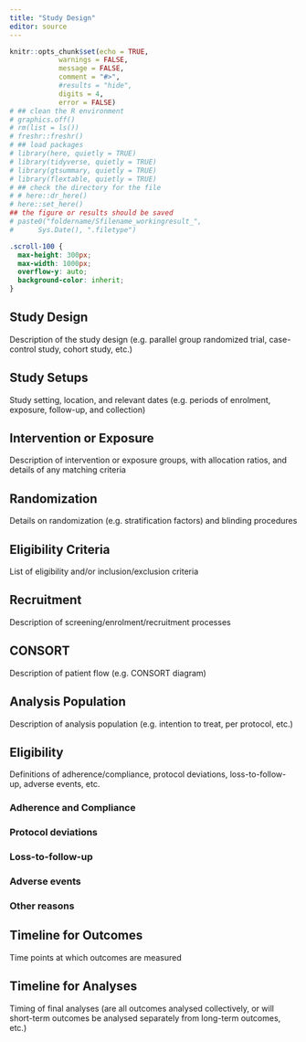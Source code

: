 ```yaml
---
title: "Study Design"
editor: source
---
```


```r
knitr::opts_chunk$set(echo = TRUE,
            warnings = FALSE,
            message = FALSE,
            comment = "#>",
            #results = "hide",
            digits = 4,
            error = FALSE)
# ## clean the R environment
# graphics.off()
# rm(list = ls())
# freshr::freshr()
# ## load packages
# library(here, quietly = TRUE)
# library(tidyverse, quietly = TRUE)
# library(gtsummary, quietly = TRUE)
# library(flextable, quietly = TRUE)
# ## check the directory for the file
# # here::dr_here()
# here::set_here()
## the figure or results should be saved 
# paste0("foldername/Sfilename_workingresult_", 
#      Sys.Date(), ".filetype")
```

```css
.scroll-100 {
  max-height: 300px;
  max-width: 1000px;
  overflow-y: auto;
  background-color: inherit;
}
```


## Study Design {#sec-study_design}

Description of the study design (e.g. parallel group randomized trial, case-control study, cohort
study, etc.)

## Study Setups {#sec-study_setup}
Study setting, location, and relevant dates (e.g. periods of enrolment, exposure, follow-up, and
collection)

## Intervention or Exposure {#sec-intervention_exposure}
Description of intervention or exposure groups, with allocation ratios, and details of any matching criteria

## Randomization {#sec-randomization}
Details on randomization (e.g. stratification factors) and blinding procedures

## Eligibility Criteria {#sec-eligibility_criteria}
List of eligibility and/or inclusion/exclusion criteria

## Recruitment {#sec-recruitment}
Description of screening/enrolment/recruitment processes

## CONSORT {#sec-consort}
Description of patient flow (e.g. CONSORT diagram)

## Analysis Population {#sec-population}
Description of analysis population (e.g. intention to treat, per protocol, etc.)

## Eligibility {#sec-eligibility}

Definitions of adherence/compliance, protocol deviations, loss-to-follow-up, adverse events, etc.

### Adherence and Compliance {#sec-compliance}

### Protocol deviations {#sec-protocol_deviations}
 
### Loss-to-follow-up {#sec-loss_to_follow_up}

### Adverse events {#sec-adverse_events}

### Other reasons {#sec-other_reasons}


## Timeline for Outcomes {#sec-t_outcomes}
Time points at which outcomes are measured

## Timeline for Analyses {#sec-t_analyses}

Timing of final analyses (are all outcomes analysed collectively, or will short-term outcomes be
analysed separately from long-term outcomes, etc.)









